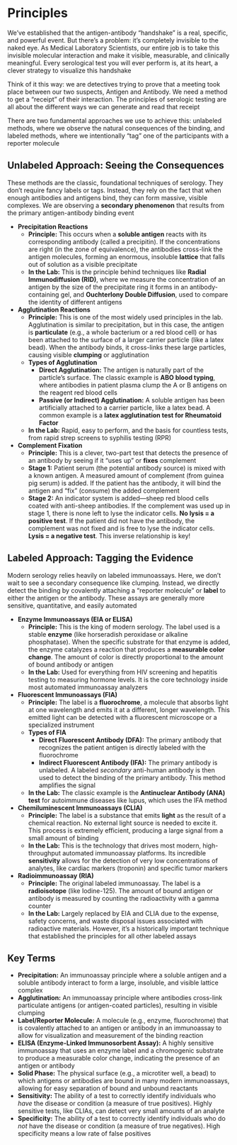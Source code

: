 # Principles {-}

We've established that the antigen-antibody "handshake" is a real, specific, and powerful event. But there's a problem: it's completely invisible to the naked eye. As Medical Laboratory Scientists, our entire job is to take this invisible molecular interaction and make it visible, measurable, and clinically meaningful. Every serological test you will ever perform is, at its heart, a clever strategy to visualize this handshake

Think of it this way: we are detectives trying to prove that a meeting took place between our two suspects, Antigen and Antibody. We need a method to get a "receipt" of their interaction. The principles of serologic testing are all about the different ways we can generate and read that receipt

There are two fundamental approaches we use to achieve this: unlabeled methods, where we observe the natural consequences of the binding, and labeled methods, where we intentionally "tag" one of the participants with a reporter molecule

## **Unlabeled Approach: Seeing the Consequences** {-}

These methods are the classic, foundational techniques of serology. They don't require fancy labels or tags. Instead, they rely on the fact that when enough antibodies and antigens bind, they can form massive, visible complexes. We are observing a **secondary phenomenon** that results from the primary antigen-antibody binding event

*   **Precipitation Reactions**
    *   **Principle:** This occurs when a **soluble antigen** reacts with its corresponding antibody (called a precipitin). If the concentrations are right (in the zone of equivalence), the antibodies cross-link the antigen molecules, forming an enormous, insoluble **lattice** that falls out of solution as a visible precipitate
    *   **In the Lab:** This is the principle behind techniques like **Radial Immunodiffusion (RID)**, where we measure the concentration of an antigen by the size of the precipitate ring it forms in an antibody-containing gel, and **Ouchterlony Double Diffusion**, used to compare the identity of different antigens

*   **Agglutination Reactions**
    *   **Principle:** This is one of the most widely used principles in the lab. Agglutination is similar to precipitation, but in this case, the antigen is **particulate** (e.g., a whole bacterium or a red blood cell) or has been attached to the surface of a larger carrier particle (like a latex bead). When the antibody binds, it cross-links these large particles, causing visible **clumping** or agglutination
    *   **Types of Agglutination**
        *   **Direct Agglutination:** The antigen is naturally part of the particle's surface. The classic example is **ABO blood typing**, where antibodies in patient plasma clump the A or B antigens on the reagent red blood cells
        *   **Passive (or Indirect) Agglutination:** A soluble antigen has been artificially attached to a carrier particle, like a latex bead. A common example is a **latex agglutination test for Rheumatoid Factor**
    *   **In the Lab:** Rapid, easy to perform, and the basis for countless tests, from rapid strep screens to syphilis testing (RPR)

*   **Complement Fixation**
    *   **Principle:** This is a clever, two-part test that detects the presence of an antibody by seeing if it "uses up" or **fixes** complement
    *   **Stage 1:** Patient serum (the potential antibody source) is mixed with a known antigen. A measured amount of complement (from guinea pig serum) is added. If the patient has the antibody, it will bind the antigen and "fix" (consume) the added complement
    *   **Stage 2:** An indicator system is added—sheep red blood cells coated with anti-sheep antibodies. If the complement was used up in stage 1, there is none left to lyse the indicator cells. **No lysis = a positive test**. If the patient did not have the antibody, the complement was not fixed and is free to lyse the indicator cells. **Lysis = a negative test**. This inverse relationship is key!

## **Labeled Approach: Tagging the Evidence** {-}

Modern serology relies heavily on labeled immunoassays. Here, we don't wait to see a secondary consequence like clumping. Instead, we directly detect the binding by covalently attaching a "reporter molecule" or **label** to either the antigen or the antibody. These assays are generally more sensitive, quantitative, and easily automated

*   **Enzyme Immunoassays (EIA or ELISA)**
    *   **Principle:** This is the king of modern serology. The label used is a stable **enzyme** (like horseradish peroxidase or alkaline phosphatase). When the specific substrate for that enzyme is added, the enzyme catalyzes a reaction that produces a **measurable color change**. The amount of color is directly proportional to the amount of bound antibody or antigen
    *   **In the Lab:** Used for everything from HIV screening and hepatitis testing to measuring hormone levels. It is the core technology inside most automated immunoassay analyzers

*   **Fluorescent Immunoassays (FIA)**
    *   **Principle:** The label is a **fluorochrome**, a molecule that absorbs light at one wavelength and emits it at a different, longer wavelength. This emitted light can be detected with a fluorescent microscope or a specialized instrument
    *   **Types of FIA**
        *   **Direct Fluorescent Antibody (DFA):** The primary antibody that recognizes the patient antigen is directly labeled with the fluorochrome
        *   **Indirect Fluorescent Antibody (IFA):** The primary antibody is unlabeled. A labeled *secondary* anti-human antibody is then used to detect the binding of the primary antibody. This method amplifies the signal
    *   **In the Lab:** The classic example is the **Antinuclear Antibody (ANA) test** for autoimmune diseases like lupus, which uses the IFA method

*   **Chemiluminescent Immunoassays (CLIA)**
    *   **Principle:** The label is a substance that emits **light** as the result of a chemical reaction. No external light source is needed to excite it. This process is extremely efficient, producing a large signal from a small amount of binding
    *   **In the Lab:** This is the technology that drives most modern, high-throughput automated immunoassay platforms. Its incredible **sensitivity** allows for the detection of very low concentrations of analytes, like cardiac markers (troponin) and specific tumor markers

*   **Radioimmunoassay (RIA)**
    *   **Principle:** The original labeled immunoassay. The label is a **radioisotope** (like Iodine-125). The amount of bound antigen or antibody is measured by counting the radioactivity with a gamma counter
    *   **In the Lab:** Largely replaced by EIA and CLIA due to the expense, safety concerns, and waste disposal issues associated with radioactive materials. However, it's a historically important technique that established the principles for all other labeled assays

## **Key Terms** {-}

*   **Precipitation:** An immunoassay principle where a soluble antigen and a soluble antibody interact to form a large, insoluble, and visible lattice complex
*   **Agglutination:** An immunoassay principle where antibodies cross-link particulate antigens (or antigen-coated particles), resulting in visible clumping
*   **Label/Reporter Molecule:** A molecule (e.g., enzyme, fluorochrome) that is covalently attached to an antigen or antibody in an immunoassay to allow for visualization and measurement of the binding reaction
*   **ELISA (Enzyme-Linked Immunosorbent Assay):** A highly sensitive immunoassay that uses an enzyme label and a chromogenic substrate to produce a measurable color change, indicating the presence of an antigen or antibody
*   **Solid Phase:** The physical surface (e.g., a microtiter well, a bead) to which antigens or antibodies are bound in many modern immunoassays, allowing for easy separation of bound and unbound reactants
*   **Sensitivity:** The ability of a test to correctly identify individuals who *have* the disease or condition (a measure of true positives). Highly sensitive tests, like CLIAs, can detect very small amounts of an analyte
*   **Specificity:** The ability of a test to correctly identify individuals who do *not* have the disease or condition (a measure of true negatives). High specificity means a low rate of false positives
